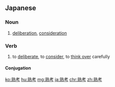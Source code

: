==Japanese==
{{ja-kanjitab|じゅく|k1=じゅっ|こう|yomi=on}}

===Noun===
{{ja-noun|じゅっこう}}

# [[deliberation]], [[consideration]]

===Verb===
{{ja-verb-suru|tr=trans|じゅっこう}}

# to [[deliberate]], to [[consider]], to [[think over]] carefully
#: {{ja-usex|じっくりと時間をかけて熟考しなきゃ|じっくり と じかん を かけて じゅっこう しなきゃ|you gotta take your time and think it over carefully}}

====Conjugation====
{{ja-suru|じゅっこう}}

[[ko:熟考]]
[[hu:熟考]]
[[mg:熟考]]
[[ja:熟考]]
[[chr:熟考]]
[[zh:熟考]]